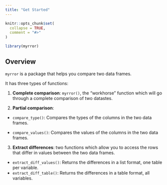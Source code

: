 ```yaml
---
title: "Get Started"
---
```


```r
knitr::opts_chunk$set(
  collapse = TRUE,
  comment = "#>"
)
```

```r
library(myrror)
```

## Overview

`myrror` is a package that helps you compare two data frames.

It has three types of functions:

1.  **Complete comparison**: `myrror()`, the "workhorse" function which will go through a complete comparison of two datastes.

2.  **Partial comparison**:

  -   `compare_type()`: Compares the types of the columns in the two data frames.

  -   `compare_values()`: Compares the values of the columns in the two data frames.

3.  **Extract differences**: two functions which allow you to access the rows that differ in values between the two data frames.

  -   `extract_diff_values()`: Returns the differences in a list format, one table per variable.
  -   `extract_diff_table()`: Returns the differences in a table format, all variables.
